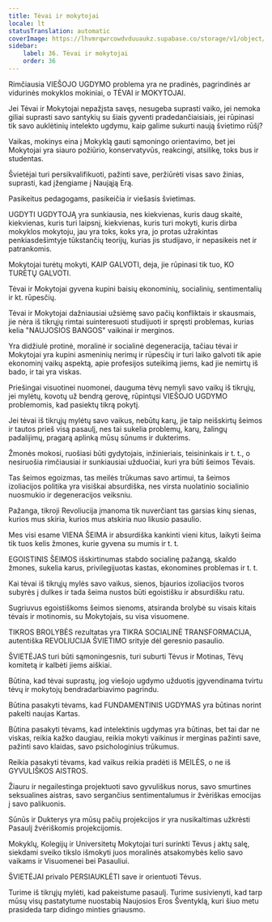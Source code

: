 ```yaml
---
title: Tėvai ir mokytojai
locale: lt
statusTranslation: automatic
coverImage: https://lhvmrqwrcowdvduuaukz.supabase.co/storage/v1/object/public/strapi-uploads/small_cover-educacion-fundamental.webp-2d51a7828a2b1309555be27f7e2a61a0.webp
sidebar:
    label: 36. Tėvai ir mokytojai
    order: 36
---
```

Rimčiausia VIEŠOJO UGDYMO problema yra ne pradinės, pagrindinės ar vidurinės mokyklos mokiniai, o TĖVAI ir MOKYTOJAI.

Jei Tėvai ir Mokytojai nepažįsta savęs, nesugeba suprasti vaiko, jei nemoka giliai suprasti savo santykių su šiais gyventi pradedančiaisiais, jei rūpinasi tik savo auklėtinių intelekto ugdymu, kaip galime sukurti naują švietimo rūšį?

Vaikas, mokinys eina į Mokyklą gauti sąmoningo orientavimo, bet jei Mokytojai yra siauro požiūrio, konservatyvūs, reakcingi, atsilikę, toks bus ir studentas.

Švietėjai turi persikvalifikuoti, pažinti save, peržiūrėti visas savo žinias, suprasti, kad įžengiame į Naująją Erą.

Pasikeitus pedagogams, pasikeičia ir viešasis švietimas.

UGDYTI UGDYTOJĄ yra sunkiausia, nes kiekvienas, kuris daug skaitė, kiekvienas, kuris turi laipsnį, kiekvienas, kuris turi mokyti, kuris dirba mokyklos mokytoju, jau yra toks, koks yra, jo protas užrakintas penkiasdešimtyje tūkstančių teorijų, kurias jis studijavo, ir nepasikeis net ir patrankomis.

Mokytojai turėtų mokyti, KAIP GALVOTI, deja, jie rūpinasi tik tuo, KO TURĖTŲ GALVOTI.

Tėvai ir Mokytojai gyvena kupini baisių ekonominių, socialinių, sentimentalių ir kt. rūpesčių.

Tėvai ir Mokytojai dažniausiai užsiėmę savo pačių konfliktais ir skausmais, jie nėra iš tikrųjų rimtai suinteresuoti studijuoti ir spręsti problemas, kurias kelia "NAUJOSIOS BANGOS" vaikinai ir merginos.

Yra didžiulė protinė, moralinė ir socialinė degeneracija, tačiau tėvai ir Mokytojai yra kupini asmeninių nerimų ir rūpesčių ir turi laiko galvoti tik apie ekonominį vaikų aspektą, apie profesijos suteikimą jiems, kad jie nemirtų iš bado, ir tai yra viskas.

Priešingai visuotinei nuomonei, dauguma tėvų nemyli savo vaikų iš tikrųjų, jei mylėtų, kovotų už bendrą gerovę, rūpintųsi VIEŠOJO UGDYMO problemomis, kad pasiektų tikrą pokytį.

Jei tėvai iš tikrųjų mylėtų savo vaikus, nebūtų karų, jie taip neišskirtų šeimos ir tautos prieš visą pasaulį, nes tai sukelia problemų, karų, žalingų padalijimų, pragarą aplinką mūsų sūnums ir dukterims.

Žmonės mokosi, ruošiasi būti gydytojais, inžinieriais, teisininkais ir t. t., o nesiruošia rimčiausiai ir sunkiausiai užduočiai, kuri yra būti šeimos Tėvais.

Tas šeimos egoizmas, tas meilės trūkumas savo artimui, ta šeimos izoliacijos politika yra visiškai absurdiška, nes virsta nuolatinio socialinio nuosmukio ir degeneracijos veiksniu.

Pažanga, tikroji Revoliucija įmanoma tik nuverčiant tas garsias kinų sienas, kurios mus skiria, kurios mus atskiria nuo likusio pasaulio.

Mes visi esame VIENA ŠEIMA ir absurdiška kankinti vieni kitus, laikyti šeima tik tuos kelis žmones, kurie gyvena su mumis ir t. t.

EGOISTINIS ŠEIMOS išskirtinumas stabdo socialinę pažangą, skaldo žmones, sukelia karus, privilegijuotas kastas, ekonomines problemas ir t. t.

Kai tėvai iš tikrųjų mylės savo vaikus, sienos, bjaurios izoliacijos tvoros subyrės į dulkes ir tada šeima nustos būti egoistišku ir absurdišku ratu.

Sugriuvus egoistiškoms šeimos sienoms, atsiranda brolybė su visais kitais tėvais ir motinomis, su Mokytojais, su visa visuomene.

TIKROS BROLYBĖS rezultatas yra TIKRA SOCIALINĖ TRANSFORMACIJA, autentiška REVOLIUCIJA ŠVIETIMO srityje dėl geresnio pasaulio.

ŠVIETĖJAS turi būti sąmoningesnis, turi suburti Tėvus ir Motinas, Tėvų komitetą ir kalbėti jiems aiškiai.

Būtina, kad tėvai suprastų, jog viešojo ugdymo užduotis įgyvendinama tvirtu tėvų ir mokytojų bendradarbiavimo pagrindu.

Būtina pasakyti tėvams, kad FUNDAMENTINIS UGDYMAS yra būtinas norint pakelti naujas Kartas.

Būtina pasakyti tėvams, kad intelektinis ugdymas yra būtinas, bet tai dar ne viskas, reikia kažko daugiau, reikia mokyti vaikinus ir merginas pažinti save, pažinti savo klaidas, savo psichologinius trūkumus.

Reikia pasakyti tėvams, kad vaikus reikia pradėti iš MEILĖS, o ne iš GYVULIŠKOS AISTROS.

Žiauru ir negailestinga projektuoti savo gyvuliškus norus, savo smurtines seksualines aistras, savo sergančius sentimentalumus ir žvėriškas emocijas į savo palikuonis.

Sūnūs ir Dukterys yra mūsų pačių projekcijos ir yra nusikaltimas užkrėsti Pasaulį žvėriškomis projekcijomis.

Mokyklų, Kolegijų ir Universitetų Mokytojai turi surinkti Tėvus į aktų salę, siekdami sveiko tikslo išmokyti juos moralinės atsakomybės kelio savo vaikams ir Visuomenei bei Pasauliui.

ŠVIETĖJAI privalo PERSIAUKLĖTI save ir orientuoti Tėvus.

Turime iš tikrųjų mylėti, kad pakeistume pasaulį. Turime susivienyti, kad tarp mūsų visų pastatytume nuostabią Naujosios Eros Šventyklą, kuri šiuo metu prasideda tarp didingo minties griausmo.

